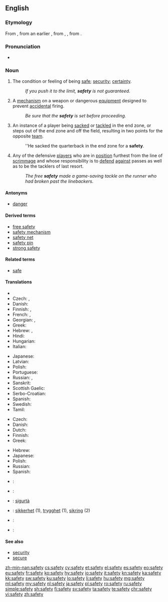 {{wikiversity lecture}}
==English==

{{wikipedia|dab=safety (disambiguation)|safety}}

===Etymology===
From {{etyl|fro|en}} {{term|sauveté|lang=fro}}, from an earlier {{term|salvetet|lang=fro}}, from {{etyl|ML.|en}} {{term|salvitas|lang=la}}, {{term|salvitatem|lang=la}}, from {{etyl|la|en}} {{term|salvus|lang=la}}.

===Pronunciation===
* {{audio|en-us-safety.ogg|Audio (US)|lang=en}}

===Noun===
{{wikipedia}}
{{en-noun|~|safeties}}

# The condition or feeling of being [[safe]]; [[security]]; [[certainty]].
#: ''If you push it to the limit, '''safety''' is not guaranteed.''
# {{context|mechanics|lang=en}} A [[mechanism]] on a weapon or dangerous [[equipment]] designed to prevent [[accidental]] firing.
#: ''Be sure that the '''safety''' is set before proceeding.''
# {{context|American football|lang=en}} An instance of a player being [[sacked]] or [[tackled]] in the end zone, or steps out of the end zone and off the field, resulting in two points for the opposite [[team]].
#: ''He sacked the quarterback in the end zone for a '''safety'''.
# {{context|American football|lang=en}} Any of the defensive [[players]] who are in [[position]] furthest from the line of [[scrimmage]] and whose responsibility is to [[defend]] [[against]] passes as well as to be the tacklers of last resort.
#: ''The free '''safety''' made a game-saving tackle on the runner who had broken past the linebackers.''

====Antonyms====
* [[danger]]

====Derived terms====
* [[free safety]]
* [[safety mechanism]]
* [[safety net]]
* [[safety pin]]
* [[strong safety]]

====Related terms====
* [[safe]]

====Translations====
{{trans-top|condition or feeling of being safe}}
* {{trreq|ce}}
* Czech: {{t+|cs|bezpečí|n}}, {{t|cs|bezpečnost|f}}
* Danish: {{t|da|sikkerhed|c}}
* Finnish: {{t+|fi|turvallisuus}}, {{t+|fi|turva}}
* French: {{t+|fr|sécurité|f}}, {{t+|fr|sûreté|f}}
* Georgian: {{t|ka|დაცულობა|tr=dac'uloba|sc=Geor}}, {{t|ka|უსაფრთხოება|tr=usap'rt'xoeba|sc=Geor}}
* Greek: {{t+|el|ασφάλεια|f|tr=asfáleia}}
* Hebrew: {{t+|he|בטחון|m|tr=bitahon}}, {{t|he|בטיחות|f|tr=betihut}}
* Hindi: {{t|hi|सुरक्षा|tr=surakṣā|sc=Deva}}
* Hungarian: {{t+|hu|biztonság}}
* Italian: {{t+|it|sicurezza|f}}
{{trans-mid}}
* Japanese: {{t+|ja|安全|tr=[[あんぜん]], anzen}}
* Latvian: {{t|lv|drošība|f}}
* Polish: {{t+|pl|bezpieczeństwo|n}}
* Portuguese: {{t+|pt|segurança|f}}
* Russian: {{t+|ru|безопасность|f|tr=bezopásnost’}}, {{t+|ru|сохранность|f|tr=soxránnost’}}
* Sanskrit: {{t|sa|सुरक्षा|tr=surakṣā|sc=Deva}}
* Scottish Gaelic: {{t|gd|sàbhailteachd|f}}
* Serbo-Croatian: {{t|sh|sigurnost|f}}
* Spanish: {{t+|es|seguridad|f}}
* Swedish: {{t+|sv|säkerhet}}
* Tamil: {{t+|ta|பாதுகாப்பு|tr=pAtukAppu|sc=Taml}}
{{trans-bottom}}

{{trans-top|mechanism to prevent accidental firing}}
* Czech: {{t|cs|pojistka|f}}
* Danish: {{t|da|sikring|c}}
* Dutch: {{t|nl|veiligheidspal}}
* Finnish: {{t+|fi|varmistin}}
* Greek: {{t+|el|ασφάλεια|f|tr=asfáleia}}
{{trans-mid}}
* Hebrew: {{t|he|נצרה|f|tr=nitsra}}
* Japanese: {{t|ja|安全装置|tr=[[あんぜんそうち]], anzen-sōchi}}
* Polish: {{t+|pl|zabezpieczenie|n}}
* Russian: {{t+|ru|предохранитель|m|tr=predoxranítel’}}
* Spanish: {{t+|es|seguro|m}}
{{trans-bottom}}

{{checktrans-top}}
* {{ttbc|fr}}: {{t+|fr|sûreté|f}}
* {{ttbc|de}}: {{t+|de|Sicherheit|f}}
* {{ttbc|mt}}: [[sigurtà]] {{g|f}}
{{trans-mid}}
* {{ttbc|no}}: [[sikkerhet]] (1), [[trygghet]] (1), [[sikring]] {{g|m}} (2)
* {{ttbc|es}}: {{t+|es|seguridad|f}}
* {{ttbc|sv}}: {{t+|sv|trygghet|c}}
{{trans-bottom}}

====See also====
* [[security]]
* [[secure]]

[[zh-min-nan:safety]]
[[cs:safety]]
[[cy:safety]]
[[et:safety]]
[[el:safety]]
[[es:safety]]
[[eo:safety]]
[[eu:safety]]
[[fr:safety]]
[[ko:safety]]
[[hy:safety]]
[[io:safety]]
[[it:safety]]
[[kn:safety]]
[[ka:safety]]
[[kk:safety]]
[[sw:safety]]
[[ku:safety]]
[[lo:safety]]
[[li:safety]]
[[hu:safety]]
[[mg:safety]]
[[ml:safety]]
[[my:safety]]
[[nl:safety]]
[[ja:safety]]
[[pl:safety]]
[[ro:safety]]
[[ru:safety]]
[[simple:safety]]
[[sh:safety]]
[[fi:safety]]
[[sv:safety]]
[[ta:safety]]
[[te:safety]]
[[chr:safety]]
[[vi:safety]]
[[zh:safety]]